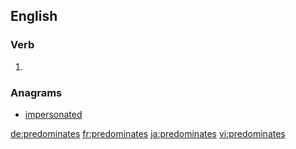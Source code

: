==English==

===Verb===
{{head|en}}

# {{en-third-person singular of|predominate}}

===Anagrams===
* [[impersonated#English|impersonated]]

[[de:predominates]]
[[fr:predominates]]
[[ja:predominates]]
[[vi:predominates]]